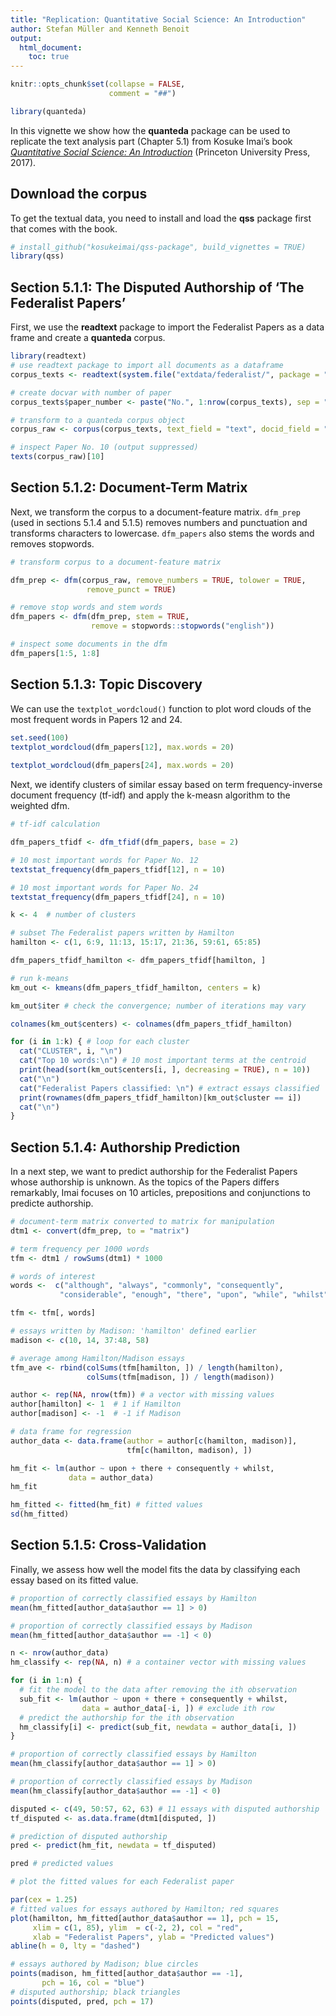 ```yaml
---
title: "Replication: Quantitative Social Science: An Introduction"
author: Stefan Müller and Kenneth Benoit
output: 
  html_document:
    toc: true
---
```


```r
knitr::opts_chunk$set(collapse = FALSE, 
                      comment = "##")
```

    
```r
library(quanteda)
```


In this vignette we show how the **quanteda** package can be used to replicate the text analysis part (Chapter 5.1) from Kosuke Imai's book [*Quantitative Social Science: An Introduction*](http://qss.princeton.press) (Princeton University Press, 2017).

## Download the corpus

To get the textual data, you need to install and load the **qss** package first that comes with the book. 

```r
# install_github("kosukeimai/qss-package", build_vignettes = TRUE)
library(qss)
```

## Section 5.1.1: The Disputed Authorship of ‘The Federalist Papers’

First, we use the **readtext** package to import the Federalist Papers as a data frame and create a **quanteda** corpus. 

```r
library(readtext)
# use readtext package to import all documents as a dataframe
corpus_texts <- readtext(system.file("extdata/federalist/", package = "qss"))

# create docvar with number of paper
corpus_texts$paper_number <- paste("No.", 1:nrow(corpus_texts), sep = " ")

# transform to a quanteda corpus object
corpus_raw <- corpus(corpus_texts, text_field = "text", docid_field = "paper_number")
```

```r
# inspect Paper No. 10 (output suppressed)
texts(corpus_raw)[10]
```


## Section 5.1.2: Document-Term Matrix

Next, we transform the corpus to a document-feature matrix. `dfm_prep` (used in sections 5.1.4 and 5.1.5) removes numbers and punctuation and transforms characters to lowercase. `dfm_papers` also stems the words and removes stopwords.

```r
# transform corpus to a document-feature matrix

dfm_prep <- dfm(corpus_raw, remove_numbers = TRUE, tolower = TRUE,
                 remove_punct = TRUE)

# remove stop words and stem words
dfm_papers <- dfm(dfm_prep, stem = TRUE, 
                  remove = stopwords::stopwords("english"))

# inspect some documents in the dfm
dfm_papers[1:5, 1:8]
```

## Section 5.1.3: Topic Discovery

We can use the `textplot_wordcloud()` function to plot word clouds of the most frequent words in Papers 12 and 24.

```r
set.seed(100)
textplot_wordcloud(dfm_papers[12], max.words = 20)
  
textplot_wordcloud(dfm_papers[24], max.words = 20)
```

Next, we identify clusters of similar essay based on term frequency-inverse document frequency (tf-idf) and apply the k-measn algorithm to the weighted dfm. 

```r
# tf-idf calculation

dfm_papers_tfidf <- dfm_tfidf(dfm_papers, base = 2)

# 10 most important words for Paper No. 12
textstat_frequency(dfm_papers_tfidf[12], n = 10)

# 10 most important words for Paper No. 24
textstat_frequency(dfm_papers_tfidf[24], n = 10)
```

```r
k <- 4  # number of clusters

# subset The Federalist papers written by Hamilton
hamilton <- c(1, 6:9, 11:13, 15:17, 21:36, 59:61, 65:85)

dfm_papers_tfidf_hamilton <- dfm_papers_tfidf[hamilton, ]

# run k-means
km_out <- kmeans(dfm_papers_tfidf_hamilton, centers = k)

km_out$iter # check the convergence; number of iterations may vary

colnames(km_out$centers) <- colnames(dfm_papers_tfidf_hamilton)

for (i in 1:k) { # loop for each cluster
  cat("CLUSTER", i, "\n")
  cat("Top 10 words:\n") # 10 most important terms at the centroid
  print(head(sort(km_out$centers[i, ], decreasing = TRUE), n = 10))
  cat("\n")
  cat("Federalist Papers classified: \n") # extract essays classified
  print(rownames(dfm_papers_tfidf_hamilton)[km_out$cluster == i])
  cat("\n")
}

```

## Section 5.1.4: Authorship Prediction

In a next step, we want to predict authorship for the Federalist Papers whose authorship is unknown. As the topics of the Papers differs remarkably, Imai focuses on 10 articles, prepositions and conjunctions to predicte authorship.

```r
# document-term matrix converted to matrix for manipulation
dtm1 <- convert(dfm_prep, to = "matrix")

# term frequency per 1000 words
tfm <- dtm1 / rowSums(dtm1) * 1000 

# words of interest
words <-  c("although", "always", "commonly", "consequently",
           "considerable", "enough", "there", "upon", "while", "whilst")

tfm <- tfm[, words]

# essays written by Madison: 'hamilton' defined earlier
madison <- c(10, 14, 37:48, 58)

# average among Hamilton/Madison essays
tfm_ave <- rbind(colSums(tfm[hamilton, ]) / length(hamilton),
                 colSums(tfm[madison, ]) / length(madison))

author <- rep(NA, nrow(tfm)) # a vector with missing values
author[hamilton] <- 1  # 1 if Hamilton
author[madison] <- -1  # -1 if Madison

# data frame for regression
author_data <- data.frame(author = author[c(hamilton, madison)],
                          tfm[c(hamilton, madison), ])

hm_fit <- lm(author ~ upon + there + consequently + whilst,
             data = author_data)
hm_fit

hm_fitted <- fitted(hm_fit) # fitted values
sd(hm_fitted)
```

## Section 5.1.5: Cross-Validation

Finally, we assess how well the model fits the data by classifying each essay based on its fitted value.

```r
# proportion of correctly classified essays by Hamilton
mean(hm_fitted[author_data$author == 1] > 0)

# proportion of correctly classified essays by Madison
mean(hm_fitted[author_data$author == -1] < 0)

n <- nrow(author_data)
hm_classify <- rep(NA, n) # a container vector with missing values

for (i in 1:n) {
  # fit the model to the data after removing the ith observation
  sub_fit <- lm(author ~ upon + there + consequently + whilst,
                data = author_data[-i, ]) # exclude ith row
  # predict the authorship for the ith observation
  hm_classify[i] <- predict(sub_fit, newdata = author_data[i, ])
}

# proportion of correctly classified essays by Hamilton
mean(hm_classify[author_data$author == 1] > 0)

# proportion of correctly classified essays by Madison
mean(hm_classify[author_data$author == -1] < 0)

disputed <- c(49, 50:57, 62, 63) # 11 essays with disputed authorship
tf_disputed <- as.data.frame(dtm1[disputed, ])

# prediction of disputed authorship
pred <- predict(hm_fit, newdata = tf_disputed)

pred # predicted values

# plot the fitted values for each Federalist paper

par(cex = 1.25)
# fitted values for essays authored by Hamilton; red squares
plot(hamilton, hm_fitted[author_data$author == 1], pch = 15,
     xlim = c(1, 85), ylim  = c(-2, 2), col = "red",
     xlab = "Federalist Papers", ylab = "Predicted values")
abline(h = 0, lty = "dashed")

# essays authored by Madison; blue circles
points(madison, hm_fitted[author_data$author == -1],
       pch = 16, col = "blue")
# disputed authorship; black triangles
points(disputed, pred, pch = 17)
```
